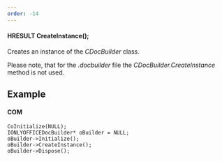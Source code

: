 ```yaml
---
order: -14
---
```

#### HRESULT CreateInstance();

Creates an instance of the *CDocBuilder* class.

Please note, that for the *.docbuilder* file the *CDocBuilder.CreateInstance* method is not used.

## Example

#### COM

```
CoInitialize(NULL);
IONLYOFFICEDocBuilder* oBuilder = NULL;
oBuilder->Initialize();
oBuilder->CreateInstance();
oBuilder->Dispose();
```

